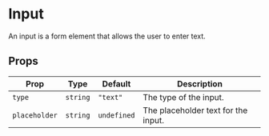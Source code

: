 

# Input

An input is a form element that allows the user to enter text.

<ComponentShowcase>
  <GlassInput />
</ComponentShowcase>

## Props

| Prop | Type | Default | Description |
| --- | --- | --- | --- |
| `type` | `string` | `"text"` | The type of the input. |
| `placeholder` | `string` | `undefined` | The placeholder text for the input. |
